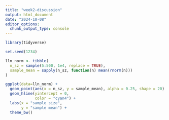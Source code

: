 ```yaml
---
title: "week2-discussion"
output: html_document
date: "2024-10-08"
editor_options: 
  chunk_output_type: console
---
```


```r
library(tidyverse)
```

```r
set.seed(1234)

lln_norm <- tibble(
  n_sz = sample(5:500, 1e4, replace = TRUE),
  sample_mean = sapply(n_sz, function(n) mean(rnorm(n)))
)

ggplot(data=lln_norm) +
  geom_point(aes(x = n_sz, y = sample_mean), alpha = 0.25, shape = 20) +
  geom_hline(yintercept = 0,
             color = "cyan4") +
  labs(x = "sample size",
       y = "sample mean") +
  theme_bw()
 
```


```r





```

